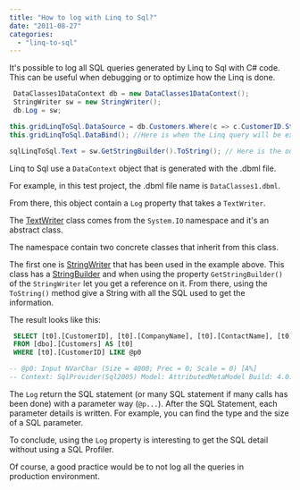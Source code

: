 ```yaml
---
title: "How to log with Linq to Sql?"
date: "2011-08-27"
categories: 
  - "linq-to-sql"
---
```


It's possible to log all SQL queries generated by Linq to Sql with C# code. This can be useful when debugging or to optimize how the Linq is done.


```csharp
 DataClasses1DataContext db = new DataClasses1DataContext(); 
 StringWriter sw = new StringWriter(); 
 db.Log = sw;

this.gridLinqToSql.DataSource = db.Customers.Where(c => c.CustomerID.StartsWith("A")); 
this.gridLinqToSql.DataBind(); //Here is when the Linq query will be executed.

sqlLinqToSql.Text = sw.GetStringBuilder().ToString(); // Here is the output of the SQL commands
```

Linq to Sql use a `DataContext` object that is generated with the .dbml file. 

For example, in this test project, the .dbml file name is `DataClasses1.dbml`. 

From there, this object contain a `Log` property that takes a `TextWriter`. 

The [TextWriter](http://msdn.microsoft.com/en-us/library/system.io.textwriter.aspx) class comes from the `System.IO` namespace and it's an abstract class.

The namespace contain two concrete classes that inherit from this class. 

The first one is [StringWriter](http://msdn.microsoft.com/en-us/library/system.io.stringwriter.aspx) that has been used in the example above. 
This class has a [StringBuilder](http://msdn.microsoft.com/en-us/library/system.text.stringbuilder.aspx) and when using the property `GetStringBuilder()` of the `StringWriter` let you get a reference on it. From there, using the `ToString()` method give a String with all the SQL used to get the information.

The result looks like this:


```sql
 SELECT [t0].[CustomerID], [t0].[CompanyName], [t0].[ContactName], [t0].[ContactTitle] 
 FROM [dbo].[Customers] AS [t0] 
 WHERE [t0].[CustomerID] LIKE @p0

-- @p0: Input NVarChar (Size = 4000; Prec = 0; Scale = 0) [A%] 
-- Context: SqlProvider(Sql2005) Model: AttributedMetaModel Build: 4.0.30319.1 
```

The `Log` return the SQL statement (or many SQL statement if many calls has been done) with a parameter way (`@p...`). 
After the SQL Statement, each parameter details is written. For example, you can find the type and the size of a SQL parameter.

To conclude, using the `Log` property is interesting to get the SQL detail without using a SQL Profiler. 

Of course, a good practice would be to not log all the queries in production environment.